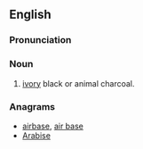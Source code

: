 ==English==

===Pronunciation===
{{a|US}} {{IPA|/ə.ˈbeɪ.sɚ/}}

===Noun===
{{en-noun}}

# [[ivory]] black or animal charcoal.

===Anagrams===
* [[airbase#English|airbase]], [[air base#English|air base]]
* [[Arabise#English|Arabise]]